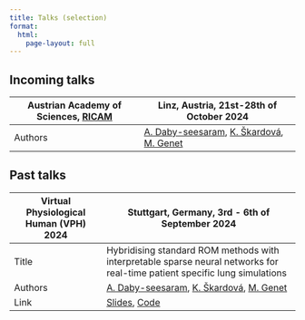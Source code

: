 ```yaml
---
title: Talks (selection)
format:
  html:
    page-layout: full
---
```


## Incoming talks

+-----------------------------------------------------------------------+-------------------------------------------------------------------------------------+
| Austrian Academy of Sciences,                                         |  Linz, Austria, 21st-28th of October 2024                                           |                                
|[RICAM](https://www.oeaw.ac.at/de/ricam/research/groups/group-egger)   |                                                                                     |
+=======================================================================+=====================================================================================+
| Authors                                                               | <a href="index.qmd">A. Daby-seesaram<a>,                                            |
|                                                                       | <a href="https://m3disim.saclay.inria.fr/people/katerina-skardova/">K. Škardová<a>, |
|                                                                       | <a href="https://mgenet.github.io/">M. Genet<a>                                     |
+-----------------------------------------------------------------------+-------------------------------------------------------------------------------------+
+-------------------------------------------------------------------------------------+
| Link                                   | [Slides](Resources/Documents/Presentations/RICAM/TODO.html),                      |
|                                        |                                [Code](https://pypi.org/project/NeuROM-Py/)          |
+----------------------------------------+-------------------------------------------------------------------------------------+


## Past talks

+----------------------------------------+-------------------------------------------------------------------------------------+
| Virtual Physiological Human (VPH) 2024 | Stuttgart, Germany, 3rd - 6th of September 2024                                     |
+========================================+=====================================================================================+
| Title                                  | Hybridising standard ROM methods with interpretable sparse neural networks          |
|                                        |for real-time patient specific lung simulations                                      |
+----------------------------------------+-------------------------------------------------------------------------------------+
| Authors                                | <a href="index.qmd">A. Daby-seesaram<a>,                                            |
|                                        | <a href="https://m3disim.saclay.inria.fr/people/katerina-skardova/">K. Škardová<a>, |
|                                        | <a href="https://mgenet.github.io/">M. Genet<a>                                     |
+----------------------------------------+-------------------------------------------------------------------------------------+
| Link                                   | [Slides](Resources/Documents/Presentations/VPH2024/TODO.html),                      |
|                                        |                                [Code](https://pypi.org/project/NeuROM-Py/)          |
+----------------------------------------+-------------------------------------------------------------------------------------+
